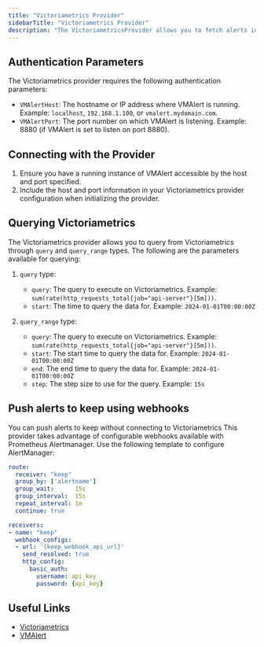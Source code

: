 ```yaml
---
title: "Victoriametrics Provider"
sidebarTitle: "Victoriametrics Provider"
description: "The VictoriametricsProvider allows you to fetch alerts in Victoriametrics."
---
```


## Authentication Parameters

The Victoriametrics provider requires the following authentication parameters:

- `VMAlertHost`: The hostname or IP address where VMAlert is running. Example: `localhost`, `192.168.1.100`, or `vmalert.mydomain.com`.
- `VMAlertPort`: The port number on which VMAlert is listening. Example: 8880 (if VMAlert is set to listen on port 8880).

## Connecting with the Provider

1. Ensure you have a running instance of VMAlert accessible by the host and port specified.
2. Include the host and port information in your Victoriametrics provider configuration when initializing the provider.

## Querying Victoriametrics

The Victoriametrics provider allows you to query from Victoriametrics through `query` and `query_range` types. The following are the parameters available for querying:

1. `query` type:
   - `query`: The query to execute on Victoriametrics. Example: `sum(rate(http_requests_total{job="api-server"}[5m]))`.
   - `start`: The time to query the data for. Example: `2024-01-01T00:00:00Z`

2. `query_range` type:
   - `query`: The query to execute on Victoriametrics. Example: `sum(rate(http_requests_total{job="api-server"}[5m]))`.
   - `start`: The start time to query the data for. Example: `2024-01-01T00:00:00Z`
   - `end`: The end time to query the data for. Example: `2024-01-01T00:00:00Z`
   - `step`: The step size to use for the query. Example: `15s`

## Push alerts to keep using webhooks

You can push alerts to keep without connecting to Victoriametrics This provider takes advantage of configurable webhooks available with Prometheus Alertmanager. Use the following template to configure AlertManager:
```yml
route:
  receiver: "keep"
  group_by: ['alertname']
  group_wait:      15s
  group_interval:  15s
  repeat_interval: 1m
  continue: true

receivers:
- name: "keep"
  webhook_configs:
  - url: '{keep_webhook_api_url}'
    send_resolved: true
    http_config:
      basic_auth:
        username: api_key
        password: {api_key}
```

## Useful Links

- [Victoriametrics](https://victoriametrics.com/docs/)
- [VMAlert](https://victoriametrics.github.io/vmalert.html)
